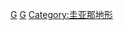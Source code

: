 {{Commonscat|Mountains of Guyana}}

[[Category:南美洲山峰|G]]
[[Category:各国山峰|G]]
[[Category:圭亚那地形|Category:圭亚那地形]]